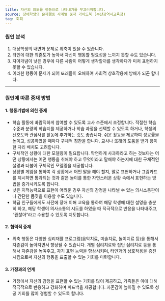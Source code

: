 ```yaml
---
title: 자신의 의도를 행동으로 나타내기를 부끄러워합니다.
source: 장애학생의 문제행동 사례별 중재 가이드북 (부산광역시교육청)
tag: 회피
---
```


### 원인 분석

1. 대상학생의 내면화 문제로 위축이 있을 수 있습니다.
2. 타인에 대한 의존도가 높아서 자신이 행동할 필요성을 느끼지 못할 수도 있습니다.
3. 자아개념이 낮은 경우에 다른 사람이 어떻게 생각할까를 생각하다가 미처 표현하지 못할 수 있습니다.
4. 이러한 행동이 문제가 되어 또래들이 오해하여 사회적 상호작용에 방해가 되곤 합니다.

---

### 원인에 따른 중재 방법

#### 1. 행동기법에 의한 중재

- 학습 활동에 바람직하게 참여할 수 있도록 교사 수준에서 조정합니다. 적절한 학습 수준과 분량의 학습지를 제공하거나 학습 과정을 선택할 수 있도록 하거나, 학생의 선호도와 관심사를 활동에 추가하는 것도 좋습니다. 쉬운 활동을 제공하여 성공률을 높이고, 성공하였을 때마다 구체적 칭찬을 합니다. 교사나 또래의 도움을 받기 용이한 자리 배치도 고려합니다.
- 구체적인 상황에 대한 모델링이 필요합니다. 막연하게 사과하라고 하는 것보다는 어떤 상황에서는 어떤 행동을 취해야 하고 무엇이라고 말해야 하는지에 대한 구체적인 설명과 더불어 구체적인 모델링을 제공합니다.
- 상황별 게임을 통하여 각 상황에서 어떤 말을 해야 할지, 말로 표현하거나 그림카드를 제시하면 통과되는 것과 같은 놀이를 통한 자연스러운 상황 속에서 표현하는 방법을 증가시키도록 합니다.
- 낮은 지적능력으로 표현이 어려운 경우 자신의 감정을 나타낼 수 있는 의사소통판이나 간단한 몸짓을 이용할 수도 있습니다.
- 학급 친구들에게도 사전에 장애 이해 교육을 통하여 해당 학생에 대한 설명을 충분히 하고, 해당 학생이 의사소통의 시도를 하였을 때 적극적으로 반응을 나타내주고, “괜찮아”라고 수용할 수 있도록 지도합니다.

#### 2. 협력적 중재

- 위축 행동은 다양한 심리재활 프로그램(음악치료, 미술치료, 놀이치료 등)을 통해서 자존감이 높아지면서 향상될 수 있습니다. 개별 심리치료와 집단 심리치료 등을 통해서 자존감을 높여주고, 자기 표현 능력을 향상시키며, 타인과의 상호작용을 증진시킴으로써 자신의 행동을 표출할 수 있는 기회를 마련합니다.

#### 3. 가정과의 연계

- 가정에서 자신의 감정을 표현할 수 있는 기회를 많이 제공하고, 가족들은 이에 대해 적극적으로 반응하고 강화하며 피드백을 제공합니다. 자존감이 높아질 수 있도록 성공 기회를 많이 경험할 수 있도록 합니다.

